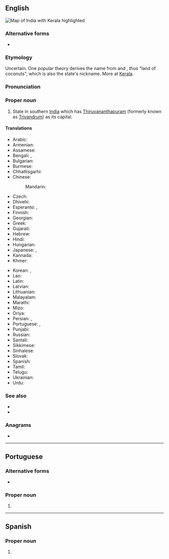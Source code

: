 ==English==
[[Image:Kerala in India (disputed hatched).svg|thumb|Map of India with Kerala highlighted]]
{{wikipedia}}

===Alternative forms===
* {{q|historical}} {{l|en|Keralam}}

===Etymology===
Uncertain. One popular theory derives the name from {{der|en|ml|tr=kera|t=coconut tree|കേരാ}} and {{m|ml|tr=alam|t=land||അലം}}, thus "land of coconuts", which is also the state's nickname. More at [[w:Kerala#Etymology|Kerala]].

===Pronunciation===
{{IPA|en|/ˈkɛɹələ/}}

===Proper noun===
{{en-proper noun}}

# State in southern [[India]] which has [[Thiruvananthapuram]] (formerly known as [[Trivandrum]]) as its capital.

====Translations====
{{trans-top|state in southern India}}
* Arabic: {{t|ar|كِيرَلَا|f|tr=kiralā}}
* Armenian: {{t+|hy|Կերալա}}
* Assamese: {{t|as|কেৰেলা}}
* Bengali: {{t|bn|কেরালা|sc=Beng}}, {{t|bn|কেরল|sc=Beng}}
* Bulgarian: {{t|bg|Керала|sc=Cyrl}}
* Burmese: {{t|my|ကဲရာလာ|sc=Mymr}}
* Chhattisgarhi: {{t-needed|hne}}
* Chinese:
*: Mandarin: {{t+|cmn|喀拉拉邦|tr=Kālālā-bāng|sc=Hani}}
* Czech: {{t|cs|Kérala}}
* Dhivehi: {{t|dv|ކެރެލާ|sc=Thaa}}
* Esperanto: {{t|eo|Keralao}}, {{t|eo|Keralo}}
* Finnish: {{t+|fi|Kerala}}
* Georgian: {{t|ka|კერალა}}
* Greek: {{t|el|Κεράλα}}
* Gujarati: {{t|gu|કેરળ}}
* Hebrew: {{t|he|קראלה}}
* Hindi: {{t+|hi|केरल}}
* Hungarian: {{t+|hu|Kerala}}
* Japanese: {{t|ja|ケーララ州|tr=Kērara-shū}}, {{t|ja|ケーララ|tr=Kērara}}
* Kannada: {{t+|kn|ಕೇರಳ|sc=Knda}}
* Khmer: {{t-needed|km}}
{{trans-mid}}
* Korean: {{t|ko|^케랄라 주}}, {{t|ko|^케랄라}}
* Lao: {{t-needed|lo}}
* Latin: {{t|la|Malabaria|f}}
* Latvian: {{t|lv|Kerala}}
* Lithuanian: {{t|lt|Kerala}}
* Malayalam: {{t+|ml|കേരളം|sc=Mlym}}
* Marathi: {{t|mr|केरळ|sc=Deva}}
* Mizo: {{t-needed|lus}}
* Oriya: {{t+|or|କେରଳ|sc=Orya}}
* Persian: {{t|fa|کرلا|tr=keralâ}}, {{t|fa|کرالا|tr=kerâlâ}}
* Portuguese: {{t|pt|Kerala}}, {{t|pt|Querala}}
* Punjabi: {{t|pa|ਕੇਰਲਾ|sc=Guru}}
* Russian: {{t|ru|Кера́ла|f}}
* Santali: {{t-needed|sat}}
* Sikkimese: {{t-needed|sip}}
* Sinhalese: {{t-needed|si}}
* Slovak: {{t|sk|Kérala}}
* Spanish: {{t|es|Kerala}}
* Tamil: {{t|ta|கேரளா}}
* Telugu: {{t+|te|కేరళ}}
* Ukrainian: {{t|uk|Керала|sc=Cyrl}}
* Urdu: {{t|ur|کیرلا|tr=keralā}}
{{trans-bottom}}

===See also===
* {{pedialite|Kerala}}
* {{list:states of India/en}}

===Anagrams===
* {{anagrams|en|a=aaeklr|karela}}

----

==Portuguese==

===Alternative forms===
* {{l|pt|Querala}}

===Proper noun===
{{pt-proper noun|m}}

# {{place|pt|state|in southern|c/India|t1=Kerala}}

----

==Spanish==
{{wikipedia|lang=es}}

===Proper noun===
{{es-proper noun}}

# {{place|es|state|in southern|c/India|t1=Kerala}}